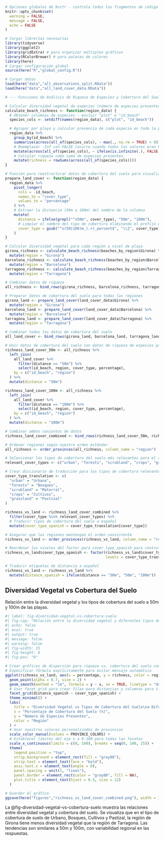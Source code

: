 ```r
# Opciones globales de knitr - controla todos los fragmentos de código
knitr::opts_chunk$set(
  warning = FALSE,
  message = FALSE,
  echo = FALSE
)

# Cargar librerías necesarias
library(tidyverse)
library(ggplot2)
library(gridExtra) # para organizar múltiples gráficos
library(RColorBrewer) # para paletas de colores
library(here)
# Cargar configuración global
source(here("R","global_config.R"))

# Cargar datos
load(here("data","all_observations_split.RData"))
load(here("data","all_land_cover_data.RData"))

# --- Funciones de Análisis de Riqueza de Especies y Cobertura del Suelo ---

# Calcular diversidad vegetal de especies (número de especies presentes) para cada playa
calculate_beach_richness <- function(region_data) {
  # Obtener columnas de especies - excluir "plot" e "id_beach"
  species_cols <- setdiff(names(region_data), c("plot", "id_beach"))

  # Agrupar por playa y calcular presencia de cada especie en toda la playa
  region_data %>%
    group_by(id_beach) %>%
    summarise(across(all_of(species_cols), ~ max(., na.rm = TRUE) > 0)) %>%
    # Reemplazar -Inf con FALSE (ocurre cuando todos los valores eran NA y usamos max con na.rm=TRUE)
    mutate(across(all_of(species_cols), ~ ifelse(is.infinite(.), FALSE, .))) %>%
    # Calcular riqueza como suma de especies presentes
    mutate(richness = rowSums(across(all_of(species_cols))))
}

# Función para reestructurar datos de cobertura del suelo para visualización
prepare_land_cover <- function(region_data) {
  region_data %>%
    pivot_longer(
      cols = -id_beach,
      names_to = "cover_type",
      values_to = "percentage"
    ) %>%
    # Extraer la distancia (50m o 100m) del nombre de la columna
    mutate(
      distance = ifelse(grepl("^x50m", cover_type), "50m", "100m"),
      # Limpiar el nombre del tipo de cobertura eliminando el prefijo de distancia
      cover_type = gsub("^x(50|100)m_(.+)_percent$", "\\2", cover_type)
    )
}

# Calcular diversidad vegetal para cada región a nivel de playa
girona_richness <- calculate_beach_richness(beaches_by_region$Girona) %>%
  mutate(region = "Girona")
barcelona_richness <- calculate_beach_richness(beaches_by_region$Barcelona) %>%
  mutate(region = "Barcelona")
tarragona_richness <- calculate_beach_richness(beaches_by_region$Tarragona) %>%
  mutate(region = "Tarragona")

# Combinar datos de riqueza
all_richness <- bind_rows(girona_richness, barcelona_richness, tarragona_richness)

# Preparar datos de cobertura del suelo para todas las regiones
girona_land <- prepare_land_cover(land_cover_data$Girona) %>%
  mutate(region = "Girona")
barcelona_land <- prepare_land_cover(land_cover_data$Barcelona) %>%
  mutate(region = "Barcelona")
tarragona_land <- prepare_land_cover(land_cover_data$Tarragona) %>%
  mutate(region = "Tarragona")

# Combinar todos los datos de cobertura del suelo
all_land_cover <- bind_rows(girona_land, barcelona_land, tarragona_land)

# Unir datos de cobertura del suelo con datos de riqueza de especies para 50m y 100m
richness_land_cover_50m <- all_richness %>%
  left_join(
    all_land_cover %>%
      filter(distance == "50m") %>%
      select(id_beach, region, cover_type, percentage),
    by = c("id_beach", "region")
  ) %>%
  mutate(distance = "50m")

richness_land_cover_100m <- all_richness %>%
  left_join(
    all_land_cover %>%
      filter(distance == "100m") %>%
      select(id_beach, region, cover_type, percentage),
    by = c("id_beach", "region")
  ) %>%
  mutate(distance = "100m")

# Combinar ambos conjuntos de datos
richness_land_cover_combined <- bind_rows(richness_land_cover_50m, richness_land_cover_100m)

# Ordenar regiones según nuestro orden estándar
all_richness <- order_provinces(all_richness, column_name = "region")

# Seleccionar los tipos de cobertura del suelo más relevantes para el análisis
relevant_cover_types <- c("urban", "forests", "scrubland", "crops", "grassland")

# Crear diccionario de traducción para los tipos de cobertura relevantes
cover_type_translation <- c(
  "urban" = "Urbano",
  "forests" = "Bosques", 
  "scrubland" = "Matorral",
  "crops" = "Cultivos",
  "grassland" = "Pastizal"
)

richness_vs_land <- richness_land_cover_combined %>%
  filter(cover_type %in% relevant_cover_types) %>%
  # Traducir tipos de cobertura del suelo a español
  mutate(cover_type_spanish = cover_type_translation[cover_type])

# Asegurar que las regiones mantengan el orden consistente
richness_vs_land <- order_provinces(richness_vs_land, column_name = "region")

# Reordenar los niveles del factor para cover_type_spanish para controlar el orden de las columnas
richness_vs_land$cover_type_spanish <- factor(richness_vs_land$cover_type_spanish, 
                                              levels = cover_type_translation[relevant_cover_types])

# Traducir etiquetas de distancia a español
richness_vs_land <- richness_vs_land %>%
  mutate(distance_spanish = ifelse(distance == "50m", "50m", "100m"))
```

## Diversidad Vegetal vs Cobertura del Suelo

Relación entre la diversidad vegetal y los tipos de cobertura del suelo a 50m y 100m de las playas.

```r
#| label: fig-diversidad-vegetal-vs-cobertura-suelo
#| fig-cap: "Relación entre la diversidad vegetal y diferentes tipos de cobertura del suelo a distancias de 50m y 100m, comparando cómo el entorno circundante a diferentes escalas impacta la biodiversidad dunar"
#| echo: false
#| eval: true
#| output: true
#| message: false
#| warning: false
#| fig-width: 15
#| fig-height: 8
#| fig-pos: "H"

# Crear gráficos de dispersión para riqueza vs. cobertura del suelo con ambas distancias
# Especificar fórmula explícitamente para evitar mensaje automático
ggplot(richness_vs_land, aes(x = percentage, y = richness, color = region)) +
  geom_point(alpha = 0.7, size = 2) +
  geom_smooth(method = "lm", formula = y ~ x, se = TRUE, linetype = "dashed") +
  # Usar facet_grid para crear filas para distancias y columnas para tipos de cobertura (EN ESPAÑOL)
  facet_grid(distance_spanish ~ cover_type_spanish) +
  theme_minimal() +
  labs(
    title = "Diversidad Vegetal vs Tipos de Cobertura del Suelo\na Diferentes Distancias",
    x = "Porcentaje de Cobertura del Suelo (%)",
    y = "Número de Especies Presentes",
    color = "Región"
  ) +
  # Usar nuestros colores personalizados de provincias
  scale_color_manual(values = PROVINCE_COLORS) +
  # Establecer límites del eje x a 0-100 para todas las facetas
  scale_x_continuous(limits = c(0, 100), breaks = seq(0, 100, 25)) +
  theme(
    legend.position = "top",
    strip.background = element_rect(fill = "gray90"),
    strip.text = element_text(face = "bold"),
    axis.text.x = element_text(angle = 0),
    panel.spacing = unit(1, "lines"),
    panel.border = element_rect(color = "gray80", fill = NA),
    plot.title = element_text(hjust = 0.5, size = 12)
  )

# Guardar el gráfico
ggsave(here("figures","richness_vs_land_cover_combined.png"), width = 15, height = 8)
```

La @fig-diversidad-vegetal-vs-cobertura-suelo muestra las relaciones entre diversidad vegetal y cobertura del suelo. Se visualiza que en el tipo de cobertura de suelo de Urbano, Bosques, Cultivos y Pastizal, la región de Girona tiene menos diversidad vegetal que la región de Tarragona.
Las tendencias son similares a 50m y 100m, con variabilidad regional en las respuestas.